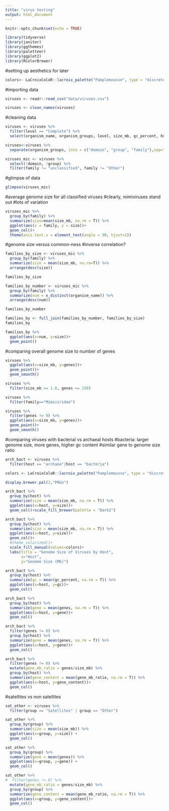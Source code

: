 ```yaml
---
title: "virus testing"
output: html_document
---
```


```r
knitr::opts_chunk$set(echo = TRUE)
```

```r
library(tidyverse)
library(janitor)
library(ggthemes)
library(paletteer)
library(ggplot2)
library(RColorBrewer)
```

#setting up aesthetics for later
```r
colors<- LaCroixColoR::lacroix_palette("Pamplemousse", type = "discrete")
```

#importing data
```r
viruses <- readr::read_csv("data/viruses.csv")
```

```r
viruses <- clean_names(viruses)
```

#cleaning data
```r
viruses <- viruses %>% 
  filter(level == "Complete") %>% 
  select(organism_name, organism_groups, level, size_mb, gc_percent, host, genes)
```

```r
viruses<-viruses %>% 
  separate(organism_groups, into = c("domain", "group", "family"),sep=";")
```

```r
viruses_mic <- viruses %>% 
  select(!domain, !group) %>% 
  filter(family != "unclassified", family != "Other")
```

#glimpse of data
```r
glimpse(viruses_mic)
```

#average genome size for all classified viruses
#clearly, mimiviruses stand out
#lots of variation
```r
viruses_mic %>% 
  group_by(family) %>% 
  summarize(size=mean(size_mb, na.rm = T)) %>% 
  ggplot(aes(x = family, y = size))+
  geom_col()+
  theme(axis.text.x = element_text(angle = 90, hjust=1))
```

#genome size versus common-ness
#inverse correlation?
```r
families_by_size <- viruses_mic %>% 
  group_by(family) %>% 
  summarize(size = mean(size_mb, na.rm=T)) %>% 
  arrange(desc(size))

families_by_size
```

```r
families_by_number <- viruses_mic %>% 
  group_by(family) %>% 
  summarize(num = n_distinct(organism_name)) %>% 
  arrange(desc(num))

families_by_number
```

```r
families_by <- full_join(families_by_number, families_by_size)
families_by
```

```r
families_by %>% 
  ggplot(aes(x=num, y=size))+
  geom_point()
```

#comparing overall genome size to number of genes
```r
viruses %>% 
  ggplot(aes(x=size_mb, y=genes))+
  geom_point()+
  geom_smooth()

```

```r
viruses %>% 
  filter(size_mb >= 1.0, genes <= 250)
```
```r
viruses %>% 
  filter(family=="Mimiviridae")
```
```r
viruses %>% 
  filter(genes != 0) %>% 
  ggplot(aes(x=size_mb, y=genes))+
  geom_point()+
  geom_smooth()
```

#comparing viruses with bacterial vs archaeal hosts
#bacteria: larger genome size, more genes, higher gc content
#similar gene to genome size ratio
```r
arch_bact <- viruses %>% 
  filter(host == "archaea"|host == "bacteria")
```

```r
colors <- LaCroixColoR::lacroix_palette("Pamplemousse", type = "discrete")
```

```r
display.brewer.pal(2,"PRGn")
```


```r
arch_bact %>% 
  group_by(host) %>% 
  summarize(size = mean(size_mb, na.rm = T)) %>%
  ggplot(aes(x=host, y=size))+
  geom_col()+scale_fill_brewer(palette = "Dark2")
```


```r
arch_bact %>% 
  group_by(host) %>% 
  summarize(size = mean(size_mb, na.rm = T)) %>%
  ggplot(aes(x=host, y=size))+
  geom_col()+
  #theme_solarized()+
  scale_fill_manual(values=colors)+
  labs(title = "Genome Size of Viruses by Host",
       x="Host",
       y="Genome Size (Mb)")
```

```r
arch_bact %>% 
  group_by(host) %>% 
  summarize(gc = mean(gc_percent, na.rm = T)) %>%
  ggplot(aes(x=host, y=gc))+
  geom_col()
```

```r
arch_bact %>% 
  group_by(host) %>% 
  summarize(gene = mean(genes, na.rm = T)) %>%
  ggplot(aes(x=host, y=gene))+
  geom_col()
```
```r
arch_bact %>% 
  filter(genes != 0) %>% 
  group_by(host) %>% 
  summarize(gene = mean(genes, na.rm = T)) %>%
  ggplot(aes(x=host, y=gene))+
  geom_col()
```
```r
arch_bact %>% 
  filter(genes != 0) %>% 
  mutate(gene_mb_ratio = genes/size_mb) %>% 
  group_by(host) %>% 
  summarize(gene_content = mean(gene_mb_ratio, na.rm = T)) %>%
  ggplot(aes(x=host, y=gene_content))+
  geom_col()
```
 
#satellites vs non satellites
```r
sat_other <- viruses %>% 
  filter(group == "Satellites" | group == "Other")
```

```r
sat_other %>% 
  group_by(group) %>% 
  summarize(size = mean(size_mb)) %>% 
  ggplot(aes(x=group, y=size)) +
  geom_col()
```

```r
sat_other %>% 
  group_by(group) %>% 
  summarize(gene = mean(genes)) %>% 
  ggplot(aes(x=group, y=gene)) +
  geom_col()
```

```r
sat_other %>% 
#  filter(genes != 0) %>% 
  mutate(gene_mb_ratio = genes/size_mb) %>% 
  group_by(group) %>% 
  summarize(gene_content = mean(gene_mb_ratio, na.rm = T)) %>%
  ggplot(aes(x=group, y=gene_content))+
  geom_col()
```

